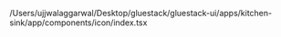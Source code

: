 /Users/ujjwalaggarwal/Desktop/gluestack/gluestack-ui/apps/kitchen-sink/app/components/icon/index.tsx